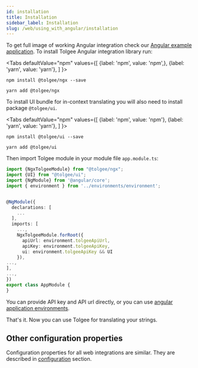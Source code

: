 ```yaml
---
id: installation
title: Installation
sidebar_label: Installation
slug: /web/using_with_angular/installation
---
```


To get full image of working Angular integration check our [Angular example application](https://github.com/tolgee/ngx-example).
To install Tolgee Angular integration library run:



<Tabs
    defaultValue="npm"
    values={[
        {label: 'npm', value: 'npm',},
        {label: 'yarn', value: 'yarn'},
    ]
    }>
<TabItem value="npm">

```shell
npm install @tolgee/ngx --save
```

</TabItem>
<TabItem value="yarn">

```shell
yarn add @tolgee/ngx
```

</TabItem>
</Tabs>

To install UI bundle for in-context translating you will also need to install package `@tolgee/ui`.

<Tabs
    defaultValue="npm"
    values={[
        {label: 'npm', value: 'npm'},
        {label: 'yarn', value: 'yarn'},
    ]
    }>
<TabItem value="npm">

```shell
npm install @tolgee/ui --save
```

</TabItem>
<TabItem value="yarn">

```shell
yarn add @tolgee/ui
```

</TabItem>
</Tabs>


Then import Tolgee module in your module file `app.module.ts`:
```typescript
import {NgxTolgeeModule} from "@tolgee/ngx";
import {UI} from "@tolgee/ui";
import {NgModule} from '@angular/core';
import { environment } from '../environments/environment';


@NgModule({
  declarations: [
    ...
  ],
  imports: [
    ...,
    NgxTolgeeModule.forRoot({
      apiUrl: environment.tolgeeApiUrl,
      apiKey: environment.tolgeeApiKey,
      ui: environment.tolgeeApiKey && UI
    }),
...,
],
...,
})
export class AppModule {
}
```

You can provide API key and API url directly, or you can use
[angular application environments](https://angular.io/guide/build#configuring-application-environments).

That's it. Now you can use Tolgee for translating your strings.

## Other configuration properties
Configuration properties for all web integrations are similar. They are described in [configuration](../configuration)
section.
